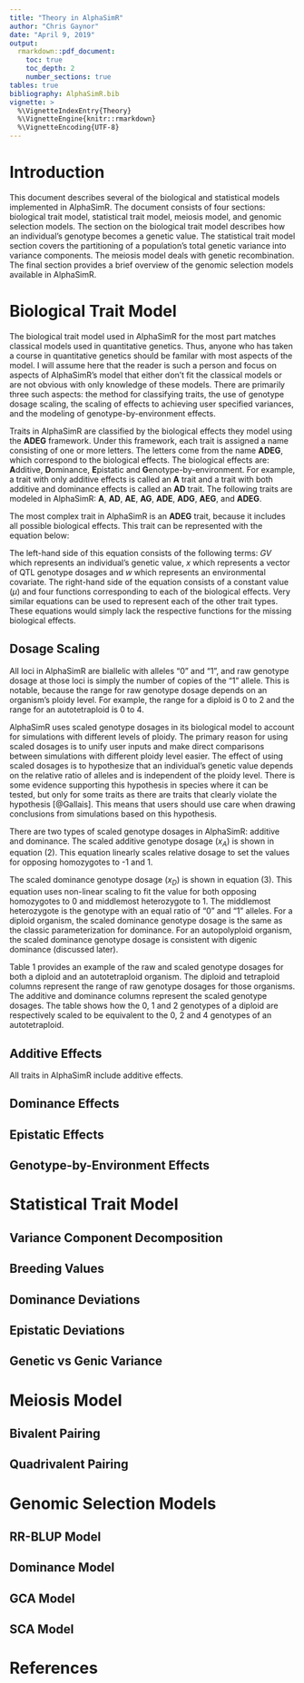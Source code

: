 ```yaml
---
title: "Theory in AlphaSimR"
author: "Chris Gaynor"
date: "April 9, 2019"
output: 
  rmarkdown::pdf_document:
    toc: true
    toc_depth: 2
    number_sections: true
tables: true
bibliography: AlphaSimR.bib
vignette: >
  %\VignetteIndexEntry{Theory}
  %\VignetteEngine{knitr::rmarkdown}
  %\VignetteEncoding{UTF-8}
---
```


\pagebreak

# Introduction

This document describes several of the biological and statistical models implemented in AlphaSimR. The document consists of four sections: biological trait model, statistical trait model, meiosis model, and genomic selection models. The section on the biological trait model describes how an individual's genotype becomes a genetic value. The statistical trait model section covers the partitioning of a population's total genetic variance into variance components. The meiosis model deals with genetic recombination. The final section provides a brief overview of the genomic selection models available in AlphaSimR.

\pagebreak

# Biological Trait Model

The biological trait model used in AlphaSimR for the most part matches classical models used in quantitative genetics. Thus, anyone who has taken a course in quantitative genetics should be familar with most aspects of the model. I will assume here that the reader is such a person and focus on aspects of AlphaSimR's model that either don't fit the classical models or are not obvious with only knowledge of these models. There are primarily three such aspects: the method for classifying traits, the use of genotype dosage scaling, the scaling of effects to achieving user specified variances, and the modeling of genotype-by-environment effects.

Traits in AlphaSimR are classified by the biological effects they model using the **ADEG** framework. Under this framework, each trait is assigned a name consisting of one or more letters. The letters come from the name **ADEG**, which correspond to the biological effects. The biological effects are: **A**dditive, **D**ominance, **E**pistatic and **G**enotype-by-environment. For example, a trait with only additive effects is called an **A** trait and a trait with both additive and dominance effects is called an **AD** trait. The following traits are modeled in AlphaSimR: **A**, **AD**, **AE**, **AG**, **ADE**, **ADG**, **AEG**, and **ADEG**.

The most complex trait in AlphaSimR is an **ADEG** trait, because it includes all possible biological effects. This trait can be represented with the equation below:

\begin{equation}
GV(x, w) = 
\mu + 
A(x) +
D(x) +
E(x) +
G(x, w)
\end{equation}

The left-hand side of this equation consists of the following terms: $GV$ which represents an individual’s genetic value, $x$ which represents a vector of QTL genotype dosages and $w$ which represents an environmental covariate. The right-hand side of the equation consists of a constant value ($\mu$) and four functions corresponding to each of the biological effects. Very similar equations can be used to represent each of the other trait types. These equations would simply lack the respective functions for the missing biological effects. 


## Dosage Scaling

All loci in AlphaSimR are biallelic with alleles "0" and "1", and raw genotype dosage at those loci is simply the number of copies of the “1” allele. This is notable, because the range for raw genotype dosage depends on an organism's ploidy level. For example, the range for a diploid is 0 to 2 and the range for an autotetraploid is 0 to 4. 

AlphaSimR uses scaled genotype dosages in its biological model to account for simulations with different levels of ploidy. The primary reason for using scaled dosages is to unify user inputs and make direct comparisons between simulations with different ploidy level easier. The effect of using scaled dosages is to hypothesize that an individual's genetic value depends on the relative ratio of alleles and is independent of the ploidy level. There is some evidence supporting this hypothesis in species where it can be tested, but only for some traits as there are traits that clearly violate the hypothesis [@Gallais]. This means that users should use care when drawing conclusions from simulations based on this hypothesis.

There are two types of scaled genotype dosages in AlphaSimR: additive and dominance. The scaled additive genotype dosage ($x_A$) is shown in equation (2). This equation linearly scales relative dosage to set the values for opposing homozygotes to -1 and 1. 

\begin{equation}
x_A = \big( x - \tfrac{ploidy}{2} \big) \big( \tfrac{2}{ploidy} \big)
\end{equation}

The scaled dominance genotype dosage ($x_D$) is shown in equation (3). This equation uses non-linear scaling to fit the value for both opposing homozygotes to 0 and middlemost heterozygote to 1. The middlemost heterozygote is the genotype with an equal ratio of "0" and "1" alleles. For a diploid organism, the scaled dominance genotype dosage is the same as the classic parameterization for dominance. For an autopolyploid organism, the scaled dominance genotype dosage is consistent with digenic dominance (discussed later).

\begin{equation}
x_D = x \big( ploidy - x \big) \big( \tfrac{2}{ploidy} \big)^2
\end{equation}

Table 1 provides an example of the raw and scaled genotype dosages for both a diploid and an autotetraploid organism. The diploid and tetraploid columns represent the range of raw genotype dosages for those organisms. The additive and dominance columns represent the scaled genotype dosages. The table shows how the 0, 1 and 2 genotypes of a diploid are respectively scaled to be equivalent to the 0, 2 and 4 genotypes of an autotetraploid.

\begin{table}[h]
\centering
\caption{Raw and scaled genotype dosages.}
\begin{tabular}{@{}rrrr@{}}
\toprule
Diploid & Tetraploid & Additive & Dominance \\ \midrule
0 & 0 & $-1$ & $0$ \\
 & 1 & $-1/2$ & $3/4$ \\
1 & 2 & $0$ & $1$ \\
 & 3 & $1/2$ & $3/4$ \\
2 & 4 & $1$ & $0$ \\ \bottomrule
\end{tabular}
\end{table}

## Additive Effects

All traits in AlphaSimR include additive effects. 

\begin{equation}
A(x) = \sum a x_A
\end{equation}

## Dominance Effects

\begin{equation}
D(x) = \sum d x_D
\end{equation}

## Epistatic Effects

\begin{equation}
E(x) = \sum e x_{A_1} x_{A_2}
\end{equation}

## Genotype-by-Environment Effects

\begin{equation}
G(x, w) = w \big(\mu_G + \sum g x_A \big)
\end{equation}

\pagebreak
 
# Statistical Trait Model

\begin{equation}
V_G = 
V_A + 
V_D + 
V_I
\end{equation}

\begin{equation}
GV = \overline{GV} + BV + DD + AA
\end{equation}

\begin{equation}
\sum BV = \sum DD = \sum AA = 0
\end{equation}

## Variance Component Decomposition

## Breeding Values

## Dominance Deviations

## Epistatic Deviations

## Genetic vs Genic Variance

\pagebreak

# Meiosis Model

## Bivalent Pairing

## Quadrivalent Pairing

\pagebreak

# Genomic Selection Models

## RR-BLUP Model

## Dominance Model 

## GCA Model

## SCA Model

\pagebreak

# References
